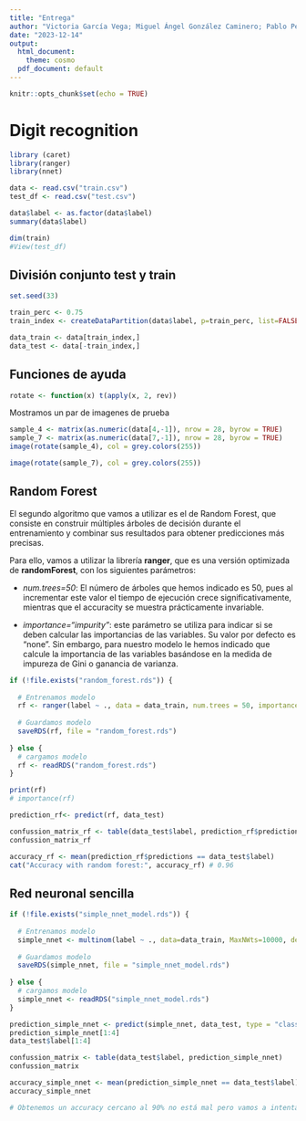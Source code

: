 ```yaml
---
title: "Entrega"
author: "Victoria García Vega; Miguel Ángel González Caminero; Pablo Pérez Martín"
date: "2023-12-14"
output:
  html_document: 
    theme: cosmo
  pdf_document: default
---
```


```r
knitr::opts_chunk$set(echo = TRUE)
```

# Digit recognition

```r
library (caret)
library(ranger)
library(nnet)
```

```r
data <- read.csv("train.csv")
test_df <- read.csv("test.csv")

data$label <- as.factor(data$label)
summary(data$label)

dim(train)
#View(test_df)
```

## División conjunto test y train

```r
set.seed(33)

train_perc <- 0.75
train_index <- createDataPartition(data$label, p=train_perc, list=FALSE)

data_train <- data[train_index,]
data_test <- data[-train_index,]
```

## Funciones de ayuda

```r
rotate <- function(x) t(apply(x, 2, rev))
```

Mostramos un par de imagenes de prueba

```r
sample_4 <- matrix(as.numeric(data[4,-1]), nrow = 28, byrow = TRUE)
sample_7 <- matrix(as.numeric(data[7,-1]), nrow = 28, byrow = TRUE)
image(rotate(sample_4), col = grey.colors(255))

```

```r
image(rotate(sample_7), col = grey.colors(255))
```

## Random Forest

El segundo algoritmo que vamos a utilizar es el de Random Forest, que consiste en construir múltiples árboles de decisión durante el entrenamiento y combinar sus resultados para obtener predicciones más precisas.

Para ello, vamos a utilizar la librería **ranger**, que es una versión optimizada de **randomForest**, con los siguientes parámetros:

-   *num.trees=50*: El número de árboles que hemos indicado es 50, pues al incrementar este valor el tiempo de ejecución crece significativamente, mientras que el accuracity se muestra prácticamente invariable.

-   *importance="impurity"*: este parámetro se utiliza para indicar si se deben calcular las importancias de las variables. Su valor por defecto es "none". Sin embargo, para nuestro modelo le hemos indicado que calcule la importancia de las variables basándose en la medida de impureza de Gini o ganancia de varianza.

```r
if (!file.exists("random_forest.rds")) {
  
  # Entrenamos modelo
  rf <- ranger(label ~ ., data = data_train, num.trees = 50, importance = "impurity")
  
  # Guardamos modelo
  saveRDS(rf, file = "random_forest.rds")
  
} else {
  # cargamos modelo 
  rf <- readRDS("random_forest.rds")
}

print(rf)
# importance(rf)
```

```r
prediction_rf<- predict(rf, data_test)

confussion_matrix_rf <- table(data_test$label, prediction_rf$predictions)
confussion_matrix_rf
```

```r
accuracy_rf <- mean(prediction_rf$predictions == data_test$label)
cat("Accuracy with random forest:", accuracy_rf) # 0.96
```

## Red neuronal sencilla

```r

if (!file.exists("simple_nnet_model.rds")) {
  
  # Entrenamos modelo
  simple_nnet <- multinom(label ~ ., data=data_train, MaxNWts=10000, decay=5e-3, maxit=100)
  
  # Guardamos modelo
  saveRDS(simple_nnet, file = "simple_nnet_model.rds")
  
} else {
  # cargamos modelo 
  simple_nnet <- readRDS("simple_nnet_model.rds")
}
```

```r
prediction_simple_nnet <- predict(simple_nnet, data_test, type = "class")
prediction_simple_nnet[1:4]
data_test$label[1:4]

confussion_matrix <- table(data_test$label, prediction_simple_nnet)
confussion_matrix
```

```r
accuracy_simple_nnet <- mean(prediction_simple_nnet == data_test$label)
accuracy_simple_nnet

# Obtenemos un accuracy cercano al 90% no está mal pero vamos a intentar mejorarlo
```
